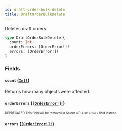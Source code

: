 ```yaml
---
id: draft-order-bulk-delete
title: DraftOrderBulkDelete
---
```


Deletes draft orders.

```graphql
type DraftOrderBulkDelete {
  count: Int!
  orderErrors: [OrderError!]!
  errors: [OrderError!]!
}
```

### Fields

#### `count` ([`Int!`](/developer/api-reference/scalars/int.mdx))

Returns how many objects were affected.

#### `orderErrors` ([`[OrderError!]!`](/developer/api-reference/objects/order-error.mdx))

<sub><sup><span className="deprecatedTag">DEPRECATED</span> This field will be removed in Saleor 4.0. Use `errors` field instead.</sup></sub>

#### `errors` ([`[OrderError!]!`](/developer/api-reference/objects/order-error.mdx))
